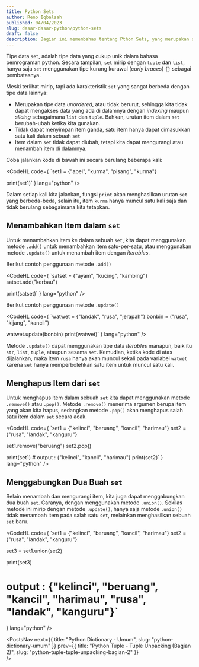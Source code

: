 ```yaml
---
title: Python Sets
author: Reno Iqbalsah
published: 04/04/2023 
slug: dasar-dasar-python/python-sets
draft: false
description: Bagian ini memembahas tentang Pthon Sets, yang merupakan salah satu tipe data yang tersedia di Python.
---
```


Tipe data `set`, adalah tipe data yang cukup unik dalam bahasa pemrograman python. Secara tampilan, `set` mirip dengan `tuple` dan `list`, hanya saja `set` menggunakan tipe kurung kurawal (_curly braces_) `{}`
sebagai pembatasnya.

Meski terlihat mirip, tapi ada karakteristik `set` yang sangat berbeda dengan tipe data lainnya:
- Merupakan tipe data _unordered_, atau tidak berurut, sehingga kita tidak dapat mengakses data yang ada di dalamnya dengan _indexing_ maupun _slicing_ sebagaimana `list` dan `tuple`. Bahkan, urutan item dalam `set` berubah-ubah ketika kita gunakan.
- Tidak dapat menyimpan item ganda, satu item hanya dapat dimasukkan satu kali dalam sebuah `set`
- Item dalam `set` tidak dapat diubah, tetapi kita dapat mengurangi atau menambah item di dalamnya.

Coba jalankan kode di bawah ini secara berulang beberapa kali:

<CodeHL
code={
`set1 = {"apel", "kurma", "pisang", "kurma"}

print(set1)`
}
lang="python"
/>

Dalam setiap kali kita jalankan, fungsi `print` akan menghasilkan urutan `set` yang berbeda-beda, selain itu, item `kurma` hanya muncul satu kali saja dan tidak berulang sebagaimana kita tetapkan.

## Menambahkan Item dalam `set`

Untuk menambahkan item ke dalam sebuah `set`, kita dapat menggunakan metode `.add()` untuk menambahkan item satu-per-satu, atau menggunakan metode `.update()` untuk menambah item
dengan _iterables_.

Berikut contoh penggunaan metode `.add()`

<CodeHL
code={
`satset = {"ayam", "kucing", "kambing"}
satset.add("kerbau")

print(satset)`
}
lang="python"
/>

Berikut contoh penggunaan metode `.update()`

<CodeHL
code={
`watwet = {"landak", "rusa", "jerapah"}
bonbin = ("rusa", "kijang", "kancil")

watwet.update(bonbin)
print(watwet)`
}
lang="python"
/>

Metode `.update()` dapat menggunakan tipe data _iterables_ manapun, baik itu `str`, `list`, `tuple`, ataupun sesama `set`. Kemudian, ketika kode di atas dijalankan, maka item
`rusa` hanya akan muncul sekali pada variabel `watwet` karena `set` hanya memperbolehkan satu item untuk muncul satu kali.

## Menghapus Item dari `set`

Untuk menghapus item dalam sebuah `set` kita dapat menggunakan metode `.remove()` atau `.pop()`. Metode `.remove()` menerima argumen berupa item yang akan kita hapus, sedangkan
metode `.pop()` akan menghapus salah satu item dalam `set` secara acak.

<CodeHL
code={
`set1 = {"kelinci", "beruang", "kancil", "harimau"}
set2 = {"rusa", "landak", "kanguru"}

set1.remove("beruang")
set2.pop()

print(set1) # output : {"kelinci", "kancil", "harimau"}
print(set2)`
}
lang="python"
/>

## Menggabungkan Dua Buah `set`

Selain menambah dan mengurangi item, kita juga dapat menggabungkan dua buah `set`. Caranya, dengan menggunakan metode `.union()`. Sekilas metode ini mirip dengan metode `.update()`,
hanya saja metode `.union()` tidak menambah item pada salah satu `set`, melainkan menghasilkan sebuah `set` baru.

<CodeHL
code={
`set1 = {"kelinci", "beruang", "kancil", "harimau"}
set2 = {"rusa", "landak", "kanguru"}

set3 = set1.union(set2)

print(set3) 
# output : {"kelinci", "beruang", "kancil", "harimau", "rusa", "landak", "kanguru"}`
}
lang="python"
/>

<PostsNav
  next={{
    title: "Python Dictionary - Umum",
    slug: "python-dictionary-umum"
  }}
  prev={{
    title: "Python Tuple - Tuple Unpacking (Bagian 2)",
    slug: "python-tuple-tuple-unpacking-bagian-2"
  }}  
/>